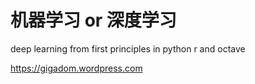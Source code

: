 # 机器学习 or 深度学习

deep learning from first principles in python r and octave

<https://gigadom.wordpress.com>
